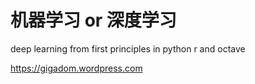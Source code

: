 # 机器学习 or 深度学习

deep learning from first principles in python r and octave

<https://gigadom.wordpress.com>
